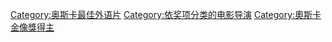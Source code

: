 [[Category:奥斯卡最佳外语片|Category:奥斯卡最佳外语片]]
[[Category:依奖项分类的电影导演|Category:依奖项分类的电影导演]]
[[Category:奧斯卡金像獎得主|Category:奧斯卡金像獎得主]]